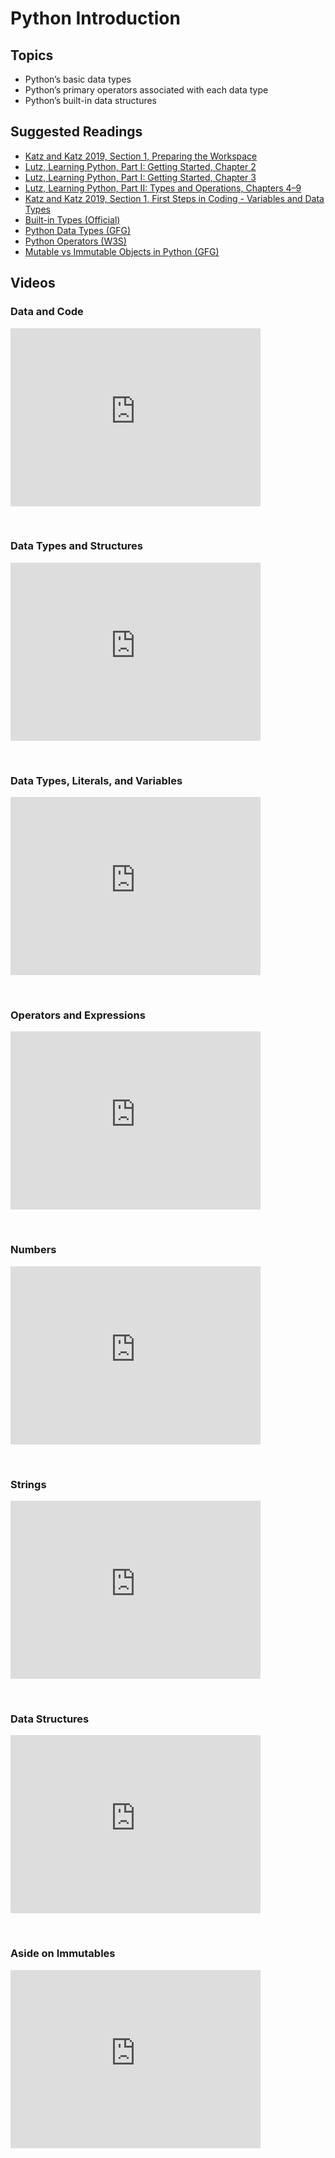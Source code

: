 # Python Introduction

## Topics

-   Python's basic data types
-   Python's primary operators associated with each data type
-   Python's built-in data structures

## Suggested Readings

-   [Katz and Katz 2019, Section 1, Preparing the Workspace](https://learning.oreilly.com/library/view/learn-python-by/9781789535365/8f352965-cebb-43c0-b2ca-0f6bf944899e.xhtml)
-   [Lutz, Learning Python, Part I: Getting Started, Chapter 2](https://learning.oreilly.com/library/view/learning-python-5th/9781449355722/ch02.html)
-   [Lutz, Learning Python, Part I: Getting Started, Chapter 3](https://learning.oreilly.com/library/view/learning-python-5th/9781449355722/ch03.html)
-   [Lutz, Learning Python, Part II: Types and Operations, Chapters 4–9](https://learning.oreilly.com/library/view/learning-python-5th/9781449355722/part02.html)
-   [Katz and Katz 2019, Section 1, First Steps in Coding - Variables and Data Types](https://learning.oreilly.com/library/view/learn-python-by/9781789535365/5fea535c-b144-4c8b-b20b-0a0ee1c1f157.xhtml)
-   [Built-in Types (Official)](https://docs.python.org/3/library/stdtypes.html)
-   [Python Data Types (GFG)](https://www.geeksforgeeks.org/python-data-types/)
-   [Python Operators (W3S)](https://www.w3schools.com/python/python_operators.asp)
-   [Mutable vs Immutable Objects in Python (GFG)](https://www.geeksforgeeks.org/mutable-vs-immutable-objects-in-python/)
<!-- -   [Immutable vs Mutable Data Types in Python (Medium)](https://towardsdatascience.com/immutable-vs-mutable-data-types-in-python-e8a9a6fcfbdc) -->

## Videos 

### Data and Code

<iframe id="kmsembed-1_hq4ol2v8" width="400" height="285" src="https://343772-1.kaf.kaltura.com/embed/secure/iframe/entryId/1_hq4ol2v8/uiConfId/50243942/pbc/353035032/st/0" class="kmsembed" allowfullscreen webkitallowfullscreen mozAllowFullScreen allow="autoplay *; fullscreen *; encrypted-media *" referrerPolicy="no-referrer-when-downgrade" sandbox="allow-downloads allow-forms allow-same-origin allow-scripts allow-top-navigation allow-pointer-lock allow-popups allow-modals allow-orientation-lock allow-popups-to-escape-sandbox allow-presentation allow-top-navigation-by-user-activation" frameborder="0" title="DS 5100 M02 Data and Code"></iframe><br />

### Data Types and Structures

<iframe id="kmsembed-1_s0lxdwyp" width="400" height="285" src="https://343772-1.kaf.kaltura.com/embed/secure/iframe/entryId/1_s0lxdwyp/uiConfId/50243942/pbc/353035032/st/0" class="kmsembed" allowfullscreen webkitallowfullscreen mozAllowFullScreen allow="autoplay *; fullscreen *; encrypted-media *" referrerPolicy="no-referrer-when-downgrade" sandbox="allow-downloads allow-forms allow-same-origin allow-scripts allow-top-navigation allow-pointer-lock allow-popups allow-modals allow-orientation-lock allow-popups-to-escape-sandbox allow-presentation allow-top-navigation-by-user-activation" frameborder="0" title="DS 5100 M02 Data Types and Structures"></iframe><br />

### Data Types, Literals, and Variables

<iframe id="kmsembed-1_aqr51ts5" width="400" height="285" src="https://343772-1.kaf.kaltura.com/embed/secure/iframe/entryId/1_aqr51ts5/uiConfId/50243942/pbc/353035032/st/0" class="kmsembed" allowfullscreen webkitallowfullscreen mozAllowFullScreen allow="autoplay *; fullscreen *; encrypted-media *" referrerPolicy="no-referrer-when-downgrade" sandbox="allow-downloads allow-forms allow-same-origin allow-scripts allow-top-navigation allow-pointer-lock allow-popups allow-modals allow-orientation-lock allow-popups-to-escape-sandbox allow-presentation allow-top-navigation-by-user-activation" frameborder="0" title="DS 5100 M02 Data Types, Literals, and Variables"></iframe><br />

### Operators and Expressions

<iframe id="kmsembed-1_l6q43u51" width="400" height="285" src="https://343772-1.kaf.kaltura.com/embed/secure/iframe/entryId/1_l6q43u51/uiConfId/50243942/pbc/353035032/st/0" class="kmsembed" allowfullscreen webkitallowfullscreen mozAllowFullScreen allow="autoplay *; fullscreen *; encrypted-media *" referrerPolicy="no-referrer-when-downgrade" sandbox="allow-downloads allow-forms allow-same-origin allow-scripts allow-top-navigation allow-pointer-lock allow-popups allow-modals allow-orientation-lock allow-popups-to-escape-sandbox allow-presentation allow-top-navigation-by-user-activation" frameborder="0" title="DS 5100 M02 Operators and Expressions"></iframe><br />

### Numbers

<iframe id="kmsembed-1_euocdrkk" width="400" height="285" src="https://343772-1.kaf.kaltura.com/embed/secure/iframe/entryId/1_euocdrkk/uiConfId/50243942/pbc/353035032/st/0" class="kmsembed" allowfullscreen webkitallowfullscreen mozAllowFullScreen allow="autoplay *; fullscreen *; encrypted-media *" referrerPolicy="no-referrer-when-downgrade" sandbox="allow-downloads allow-forms allow-same-origin allow-scripts allow-top-navigation allow-pointer-lock allow-popups allow-modals allow-orientation-lock allow-popups-to-escape-sandbox allow-presentation allow-top-navigation-by-user-activation" frameborder="0" title="DS 5100 M02 Numbers"></iframe><br />

### Strings

<iframe id="kmsembed-1_jicff7ax" width="400" height="285" src="https://343772-1.kaf.kaltura.com/embed/secure/iframe/entryId/1_jicff7ax/uiConfId/50243942/pbc/353035032/st/0" class="kmsembed" allowfullscreen webkitallowfullscreen mozAllowFullScreen allow="autoplay *; fullscreen *; encrypted-media *" referrerPolicy="no-referrer-when-downgrade" sandbox="allow-downloads allow-forms allow-same-origin allow-scripts allow-top-navigation allow-pointer-lock allow-popups allow-modals allow-orientation-lock allow-popups-to-escape-sandbox allow-presentation allow-top-navigation-by-user-activation" frameborder="0" title="DS 5100 M02 Strings"></iframe><br />

### Data Structures

<iframe id="kmsembed-1_lvztu61o" width="400" height="285" src="https://343772-1.kaf.kaltura.com/embed/secure/iframe/entryId/1_lvztu61o/uiConfId/50243942/pbc/353035032/st/0" class="kmsembed" allowfullscreen webkitallowfullscreen mozAllowFullScreen allow="autoplay *; fullscreen *; encrypted-media *" referrerPolicy="no-referrer-when-downgrade" sandbox="allow-downloads allow-forms allow-same-origin allow-scripts allow-top-navigation allow-pointer-lock allow-popups allow-modals allow-orientation-lock allow-popups-to-escape-sandbox allow-presentation allow-top-navigation-by-user-activation" frameborder="0" title="DS 5100 M02 Data Structures"></iframe><br />

### Aside on Immutables

<iframe id="kmsembed-1_gg5g61pq" width="400" height="285" src="https://343772-1.kaf.kaltura.com/embed/secure/iframe/entryId/1_gg5g61pq/uiConfId/50243942/pbc/353035032/st/0" class="kmsembed" allowfullscreen webkitallowfullscreen mozAllowFullScreen allow="autoplay *; fullscreen *; encrypted-media *" referrerPolicy="no-referrer-when-downgrade" sandbox="allow-downloads allow-forms allow-same-origin allow-scripts allow-top-navigation allow-pointer-lock allow-popups allow-modals allow-orientation-lock allow-popups-to-escape-sandbox allow-presentation allow-top-navigation-by-user-activation" frameborder="0" title="DS 5100 M02 Aside on Immutables"></iframe><br />

